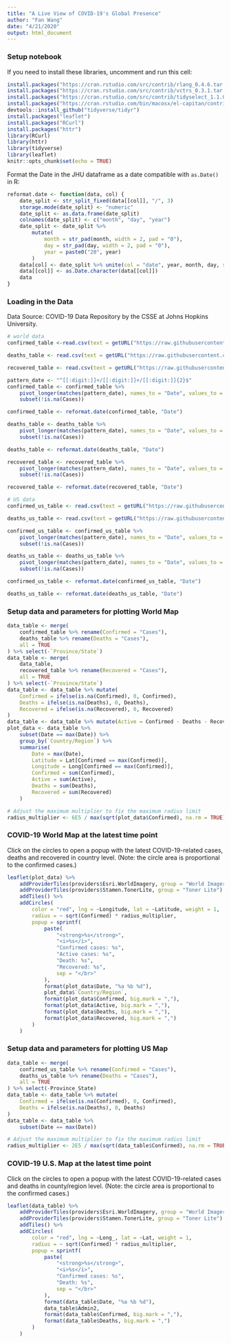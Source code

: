 ```yaml
---
title: "A Live View of COVID-19's Global Presence"
author: "Fan Wang"
date: "4/21/2020"
output: html_document
---
```


### Setup notebook
If you need to install these libraries, uncomment and run this cell:

```r
install.packages("https://cran.rstudio.com/src/contrib/rlang_0.4.6.tar.gz", repos=NULL)
install.packages("https://cran.rstudio.com/src/contrib/vctrs_0.3.1.tar.gz", repos=NULL)
install.packages("https://cran.rstudio.com/src/contrib/tidyselect_1.1.0.tar.gz", repos=NULL)
install.packages("https://cran.rstudio.com/bin/macosx/el-capitan/contrib/3.5/lifecycle_0.2.0.tgz", repos=NULL)
devtools::install_github("tidyverse/tidyr")
install.packages("leaflet")
install.packages("RCurl")
install.packages("httr")
library(RCurl)
library(httr)
library(tidyverse)
library(leaflet)
knitr::opts_chunk$set(echo = TRUE)
```

Format the Date in the JHU dataframe as a date compatible with `as.Date()` in R:


```r
reformat.date <- function(data, col) {
    date_split <- str_split_fixed(data[[col]], "/", 3)
    storage.mode(date_split) <- "numeric"
    date_split <- as.data.frame(date_split)
    colnames(date_split) <- c("month", "day", "year")
    date_split <- date_split %>%
        mutate(
            month = str_pad(month, width = 2, pad = "0"),
            day = str_pad(day, width = 2, pad = "0"),
            year = paste0("20", year)
        )
    data[col] <- date_split %>% unite(col = "date", year, month, day, sep = "/", remove = TRUE, na.rm = FALSE)
    data[[col]] <- as.Date.character(data[[col]])
    data
}
```


### Loading in the Data

Data Source: COVID-19 Data Repository by the CSSE at Johns Hopkins University.

```r
# world data
confirmed_table <-read.csv(text = getURL("https://raw.githubusercontent.com/CSSEGISandData/COVID-19/master/csse_covid_19_data/csse_covid_19_time_series/time_series_covid19_confirmed_global.csv"),check.names=FALSE)

deaths_table <- read.csv(text = getURL("https://raw.githubusercontent.com/CSSEGISandData/COVID-19/master/csse_covid_19_data/csse_covid_19_time_series/time_series_covid19_deaths_global.csv"),check.names=FALSE)

recovered_table <- read.csv(text = getURL("https://raw.githubusercontent.com/CSSEGISandData/COVID-19/master/csse_covid_19_data/csse_covid_19_time_series/time_series_covid19_recovered_global.csv"),check.names=FALSE)

pattern_date <- "^[[:digit:]]+/[[:digit:]]+/[[:digit:]]{2}$"
confirmed_table <- confirmed_table %>%
    pivot_longer(matches(pattern_date), names_to = "Date", values_to = "Cases") %>% 
    subset(!is.na(Cases))

confirmed_table <- reformat.date(confirmed_table, "Date")

deaths_table <- deaths_table %>%
    pivot_longer(matches(pattern_date), names_to = "Date", values_to = "Cases") %>% 
    subset(!is.na(Cases))

deaths_table <- reformat.date(deaths_table, "Date")

recovered_table <- recovered_table %>%
    pivot_longer(matches(pattern_date), names_to = "Date", values_to = "Cases") %>% 
    subset(!is.na(Cases))

recovered_table <- reformat.date(recovered_table, "Date")

# US data
confirmed_us_table <- read.csv(text = getURL("https://raw.githubusercontent.com/CSSEGISandData/COVID-19/master/csse_covid_19_data/csse_covid_19_time_series/time_series_covid19_confirmed_US.csv"),check.names=FALSE)

deaths_us_table <- read.csv(text = getURL("https://raw.githubusercontent.com/CSSEGISandData/COVID-19/master/csse_covid_19_data/csse_covid_19_time_series/time_series_covid19_deaths_US.csv"),check.names=FALSE)

confirmed_us_table <- confirmed_us_table %>%
    pivot_longer(matches(pattern_date), names_to = "Date", values_to = "Cases") %>% 
    subset(!is.na(Cases))

deaths_us_table <- deaths_us_table %>%
    pivot_longer(matches(pattern_date), names_to = "Date", values_to = "Cases") %>% 
    subset(!is.na(Cases))

confirmed_us_table <- reformat.date(confirmed_us_table, "Date")

deaths_us_table <- reformat.date(deaths_us_table, "Date")
```

### Setup data and parameters for plotting World Map

```r
data_table <- merge(
    confirmed_table %>% rename(Confirmed = "Cases"),
    deaths_table %>% rename(Deaths = "Cases"),
    all = TRUE
) %>% select(-`Province/State`)
data_table <- merge(
    data_table,
    recovered_table %>% rename(Recovered = "Cases"),
    all = TRUE
) %>% select(-`Province/State`)
data_table <- data_table %>% mutate(
    Confirmed = ifelse(is.na(Confirmed), 0, Confirmed),
    Deaths = ifelse(is.na(Deaths), 0, Deaths),
    Recovered = ifelse(is.na(Recovered), 0, Recovered)
)
data_table <- data_table %>% mutate(Active = Confirmed - Deaths - Recovered)
plot_data <- data_table %>%
    subset(Date == max(Date)) %>%
    group_by(`Country/Region`) %>%
    summarise(
        Date = max(Date),
        Latitude = Lat[Confirmed == max(Confirmed)],
        Longitude = Long[Confirmed == max(Confirmed)],
        Confirmed = sum(Confirmed),
        Active = sum(Active),
        Deaths = sum(Deaths),
        Recovered = sum(Recovered)
    )

# Adjust the maximum multiplier to fix the maximum radius limit
radius_multiplier <- 6E5 / max(sqrt(plot_data$Confirmed), na.rm = TRUE)
```



### COVID-19 World Map at the latest time point

Click on the circles to open a popup with the latest COVID-19-related cases, deaths and recovered in country level.
(Note: the circle area is proportional to the confirmed cases.)

```r
leaflet(plot_data) %>%
    addProviderTiles(providers$Esri.WorldImagery, group = "World Imagery") %>%
    addProviderTiles(providers$Stamen.TonerLite, group = "Toner Lite") %>%
    addTiles() %>%
    addCircles(
        color = "red", lng = ~Longitude, lat = ~Latitude, weight = 1,
        radius = ~ sqrt(Confirmed) * radius_multiplier,
        popup = sprintf(
            paste(
                "<strong>%s</strong>",
                "<i>%s</i>",
                "Confirmed cases: %s",
                "Active cases: %s",
                "Death: %s",
                "Recovered: %s",
                sep = "</br>"
            ),
            format(plot_data$Date, "%a %b %d"),
            plot_data$`Country/Region`,
            format(plot_data$Confirmed, big.mark = ","),
            format(plot_data$Active, big.mark = ","),
            format(plot_data$Deaths, big.mark = ","),
            format(plot_data$Recovered, big.mark = ",")
        )
    )
```


### Setup data and parameters for plotting US Map

```r
data_table <- merge(
    confirmed_us_table %>% rename(Confirmed = "Cases"),
    deaths_us_table %>% rename(Deaths = "Cases"),
    all = TRUE
) %>% select(-Province_State)
data_table <- data_table %>% mutate(
    Confirmed = ifelse(is.na(Confirmed), 0, Confirmed),
    Deaths = ifelse(is.na(Deaths), 0, Deaths)
)
data_table <- data_table %>%
    subset(Date == max(Date))

# Adjust the maximum multiplier to fix the maximum radius limit
radius_multiplier <- 2E5 / max(sqrt(data_table$Confirmed), na.rm = TRUE)
```

### COVID-19 U.S. Map at the latest time point

Click on the circles to open a popup with the latest COVID-19-related cases and deaths in county/region level.
(Note: the circle area is proportional to the confirmed cases.)

```r
leaflet(data_table) %>%
    addProviderTiles(providers$Esri.WorldImagery, group = "World Imagery") %>%
    addProviderTiles(providers$Stamen.TonerLite, group = "Toner Lite") %>%
    addTiles() %>%
    addCircles(
        color = "red", lng = ~Long_, lat = ~Lat, weight = 1,
        radius = ~ sqrt(Confirmed) * radius_multiplier,
        popup = sprintf(
            paste(
                "<strong>%s</strong>",
                "<i>%s</i>",
                "Confirmed cases: %s",
                "Death: %s",
                sep = "</br>"
            ),
            format(data_table$Date, "%a %b %d"),
            data_table$Admin2,
            format(data_table$Confirmed, big.mark = ","),
            format(data_table$Deaths, big.mark = ",")
        )
    )
```

